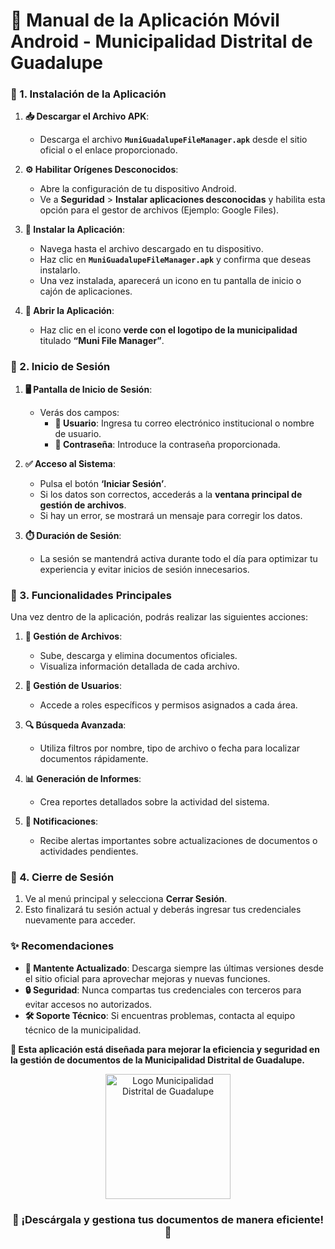 # **📱 Manual de la Aplicación Móvil Android - Municipalidad Distrital de Guadalupe**  


### **🚀 1. Instalación de la Aplicación**  

1. **📥 Descargar el Archivo APK**:  
   - Descarga el archivo **`MuniGuadalupeFileManager.apk`** desde el sitio oficial o el enlace proporcionado.  


2. **⚙️ Habilitar Orígenes Desconocidos**:  
   - Abre la configuración de tu dispositivo Android.  
   - Ve a **Seguridad** > **Instalar aplicaciones desconocidas** y habilita esta opción para el gestor de archivos (Ejemplo: Google Files).  

3. **📂 Instalar la Aplicación**:  
   - Navega hasta el archivo descargado en tu dispositivo.  
   - Haz clic en **`MuniGuadalupeFileManager.apk`** y confirma que deseas instalarlo.  
   - Una vez instalada, aparecerá un icono en tu pantalla de inicio o cajón de aplicaciones.  

4. **📲 Abrir la Aplicación**:  
   - Haz clic en el icono **verde con el logotipo de la municipalidad** titulado **“Muni File Manager”**.  



### **🔐 2. Inicio de Sesión**  

1. **🖥️ Pantalla de Inicio de Sesión**:  
   - Verás dos campos:  
     - **👤 Usuario**: Ingresa tu correo electrónico institucional o nombre de usuario.  
     - **🔑 Contraseña**: Introduce la contraseña proporcionada.  

2. **✅ Acceso al Sistema**:  
   - Pulsa el botón **‘Iniciar Sesión’**.  
   - Si los datos son correctos, accederás a la **ventana principal de gestión de archivos**.  
   - Si hay un error, se mostrará un mensaje para corregir los datos.  

3. **⏱️ Duración de Sesión**:  
   - La sesión se mantendrá activa durante todo el día para optimizar tu experiencia y evitar inicios de sesión innecesarios.  



### **🌟 3. Funcionalidades Principales**  

Una vez dentro de la aplicación, podrás realizar las siguientes acciones:  

1. **📁 Gestión de Archivos**:  
   - Sube, descarga y elimina documentos oficiales.  
   - Visualiza información detallada de cada archivo.  

2. **👥 Gestión de Usuarios**:  
   - Accede a roles específicos y permisos asignados a cada área.  

3. **🔍 Búsqueda Avanzada**:  
   - Utiliza filtros por nombre, tipo de archivo o fecha para localizar documentos rápidamente.  

4. **📊 Generación de Informes**:  
   - Crea reportes detallados sobre la actividad del sistema.  

5. **🔔 Notificaciones**:  
   - Recibe alertas importantes sobre actualizaciones de documentos o actividades pendientes.  



### **🚪 4. Cierre de Sesión**  

1. Ve al menú principal y selecciona **Cerrar Sesión**.  
2. Esto finalizará tu sesión actual y deberás ingresar tus credenciales nuevamente para acceder.  


### **✨ Recomendaciones**  

- **🔄 Mantente Actualizado**: Descarga siempre las últimas versiones desde el sitio oficial para aprovechar mejoras y nuevas funciones.  
- **🔒 Seguridad**: Nunca compartas tus credenciales con terceros para evitar accesos no autorizados.  
- **🛠️ Soporte Técnico**: Si encuentras problemas, contacta al equipo técnico de la municipalidad.  


**🌟 Esta aplicación está diseñada para mejorar la eficiencia y seguridad en la gestión de documentos de la Municipalidad Distrital de Guadalupe.**  

<div align="center">  
  <img src="https://via.placeholder.com/400x200.png?text=Logo+MuniGuadalupe" alt="Logo Municipalidad Distrital de Guadalupe" width="200px" />  
  <h3>📂 ¡Descárgala y gestiona tus documentos de manera eficiente! 📂</h3>  
</div>  